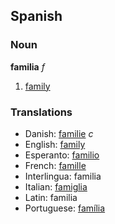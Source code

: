 ==Spanish==

===Noun===
'''familia''' ''f''

# [[family]]

===Translations===
*Danish: [[familie]] ''c''
*English: [[family]]
*Esperanto: [[familio]]
*French: [[famille]]
*Interlingua: familia
*Italian: [[famiglia]]
*Latin: familia
*Portuguese: [[família]]